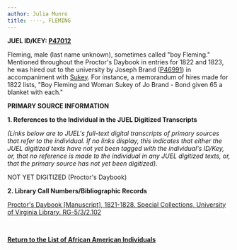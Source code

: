 ```yaml
---
author: Julia Munro
title: ----, FLEMING
---
```

**JUEL ID/KEY: [P47012](http://juel.iath.virginia.edu/public_person?person=47012 "P47012")**

Fleming, male (last name unknown), sometimes called "boy Fleming." Mentioned throughout the Proctor's Daybook in entries for 1822 and 1823, he was hired out to the university by Joseph Brand ([P46991](http://juel.iath.virginia.edu/public_person?person=46991 "P46991")) in accompaniment with [Sukey](http://juel.iath.virginia.edu/node/425 "Sukey"). For instance, a memorandum of hires made for 1822 lists, "Boy Fleming and Woman Sukey of Jo Brand - Bond given 65 a blanket with each." 

**PRIMARY SOURCE INFORMATION** 

**1\. References to the Individual in the JUEL Digitized Transcripts**

_(Links below are to JUEL's full-text digital transcripts of primary sources that refer to the individual. If no links display, this indicates that either the JUEL digitized texts have not yet been tagged with the individual's ID/Key, or, that no reference is made to the individual in any JUEL digitized texts, or, that the primary source has not yet been digitized)._   

NOT YET DIGITIZED (Proctor's Daybook)

**2\. Library Call Numbers/Bibliographic Records**

[Proctor's Daybook \[Manuscript\], 1821-1828. Special Collections, University of Virginia Library. RG-5/3/2.102](http://search.lib.virginia.edu/catalog/u6607353 "Proctor's Daybook")

 [](http://search.lib.virginia.edu/catalog/u6371432)

**[Return to the List of African American Individuals](http://juel.iath.virginia.edu/node/367 "Return to the List of African-American Individuals")**